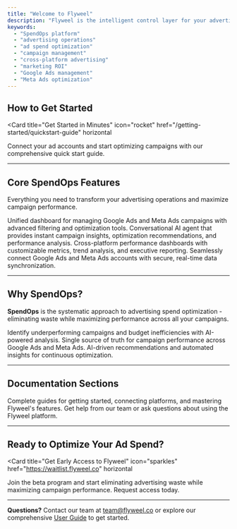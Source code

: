 ---
title: "Welcome to Flyweel"
description: "Flyweel is the intelligent control layer for your advertising operations. We help high-volume advertising teams eliminate waste, make data-driven decisions faster, and unlock hidden ROI across Google Ads, Meta Ads, and beyond."
keywords:
  - "SpendOps platform"
  - "advertising operations"
  - "ad spend optimization"
  - "campaign management"
  - "cross-platform advertising"
  - "marketing ROI"
  - "Google Ads management"
  - "Meta Ads optimization"
---

## How to Get Started

<Card
  title="Get Started in Minutes"
  icon="rocket"
  href="/getting-started/quickstart-guide"
  horizontal
>
  Connect your ad accounts and start optimizing campaigns with our comprehensive quick start guide.
</Card>

---

## Core SpendOps Features

Everything you need to transform your advertising operations and maximize campaign performance.

<Columns cols={2}>
  <Card
    title="AdGrid Campaign Manager"
    icon="grid"
    href="/features/adgrid-campaign-manager"
  >
    Unified dashboard for managing Google Ads and Meta Ads campaigns with advanced filtering and optimization tools.
  </Card>
  <Card
    title="AI Agent Chat"
    icon="robot"
    href="/features/ai-agent-chat"
  >
    Conversational AI agent that provides instant campaign insights, optimization recommendations, and performance analysis.
  </Card>
  <Card
    title="Reports & Analytics"
    icon="chart-line"
    href="/features/reports-analytics"
  >
    Cross-platform performance dashboards with customizable metrics, trend analysis, and executive reporting.
  </Card>
  <Card
    title="Platform Connections"
    icon="plug"
    href="/getting-started/ad-platform-connections"
  >
    Seamlessly connect Google Ads and Meta Ads accounts with secure, real-time data synchronization.
  </Card>
</Columns>

---

## Why SpendOps?

**SpendOps** is the systematic approach to advertising spend optimization - eliminating waste while maximizing performance across all your campaigns.

<Columns cols={3}>
  <Card title="Eliminate Waste" icon="scissors">
    Identify underperforming campaigns and budget inefficiencies with AI-powered analysis.
  </Card>
  <Card title="Unified Analytics" icon="chart-bar">
    Single source of truth for campaign performance across Google Ads and Meta Ads.
  </Card>
  <Card title="Smart Automation" icon="gear">
    AI-driven recommendations and automated insights for continuous optimization.
  </Card>
</Columns>

---

## Documentation Sections

<Columns cols={2}>
  <Card
    title="User Guide"
    icon="book-open"
    href="/getting-started/quickstart-guide"
  >
    Complete guides for getting started, connecting platforms, and mastering Flyweel's features.
  </Card>
  <Card
    title="Support & Help"
    icon="life-buoy"
    href="mailto:team@flyweel.co"
  >
    Get help from our team or ask questions about using the Flyweel platform.
  </Card>
</Columns>

---

## Ready to Optimize Your Ad Spend?

<Card
  title="Get Early Access to Flyweel"
  icon="sparkles"
  href="https://waitlist.flyweel.co"
  horizontal
>
  Join the beta program and start eliminating advertising waste while maximizing campaign performance. Request access today.
</Card>

---

**Questions?** Contact our team at [team@flyweel.co](mailto:team@flyweel.co) or explore our comprehensive [User Guide](/getting-started/quickstart-guide) to get started.

